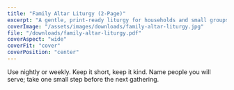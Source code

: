 ```yaml
---
title: "Family Altar Liturgy (2-Page)"
excerpt: "A gentle, print-ready liturgy for households and small groups — call/response, weekly intercessions, the Lord’s Prayer, and micro-commitments."
coverImage: "/assets/images/downloads/family-altar-liturgy.jpg"
file: "/downloads/family-altar-liturgy.pdf"
coverAspect: "wide"
coverFit: "cover"
coverPosition: "center"
---
```


Use nightly or weekly. Keep it short, keep it kind. Name people you will serve; take one small step before the next gathering.
